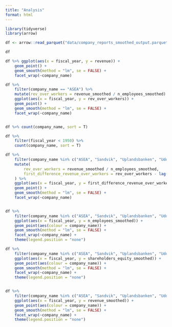 ```yaml
---
title: "Analysis"
format: html
---
```



```r
library(tidyverse)
library(arrow)

df <- arrow::read_parquet("data/company_reports_smoothed_output.parquet")

df
```



```r
df %>% ggplot(aes(x = fiscal_year, y = revenue)) +
    geom_point() +
    geom_smooth(method = "lm", se = FALSE) +
    facet_wrap(~company_name)

```




```r
df %>%
    filter(company_name == "ASEA") %>%
    mutate(rev_over_workers = revenue_smoothed / n_employees_smoothed) %>%
    ggplot(aes(x = fiscal_year, y = rev_over_workers)) +
    geom_point() +
    geom_smooth(method = "lm", se = FALSE) +
    facet_wrap(~company_name)


df %>% count(company_name, sort = T)

df %>%
    filter(fiscal_year < 1950) %>%
    count(company_name, sort = T)

df %>%
    filter(company_name %in% c("ASEA", "Sandvik", "Uplandsbanken", "Uddeholm")) %>%
    mutate(
        rev_over_workers = revenue_smoothed / n_employees_smoothed,
        first_difference_revenue_over_workers = rev_over_workers - lag(rev_over_workers)
    ) %>%
    ggplot(aes(x = fiscal_year, y = first_difference_revenue_over_workers)) +
    geom_point() +
    geom_smooth(method = "lm", se = FALSE) +
    facet_wrap(~company_name)


df %>%
    filter(company_name %in% c("ASEA", "Sandvik", "Uplandsbanken", "Uddeholm")) %>%
    ggplot(aes(x = fiscal_year, y = n_employees_smoothed)) +
    geom_point(aes(colour = company_name)) +
    geom_smooth(method = "lm", se = FALSE) +
    facet_wrap(~company_name) +
    theme(legend.position = "none")

```




```r
df %>%
    filter(company_name %in% c("ASEA", "Sandvik", "Uplandsbanken", "Uddeholm")) %>%
    ggplot(aes(x = fiscal_year, y = shareholders_equity_smoothed)) +
    geom_point(aes(colour = company_name)) +
    geom_smooth(method = "lm", se = FALSE) +
    facet_wrap(~company_name) +
    theme(legend.position = "none")


df %>%
    filter(company_name %in% c("ASEA", "Sandvik", "Uplandsbanken", "Uddeholm")) %>%
    ggplot(aes(x = fiscal_year, y = revenue_smoothed)) +
    geom_point(aes(colour = company_name)) +
    geom_smooth(method = "lm", se = FALSE) +
    facet_wrap(~company_name) +
    theme(legend.position = "none")
```